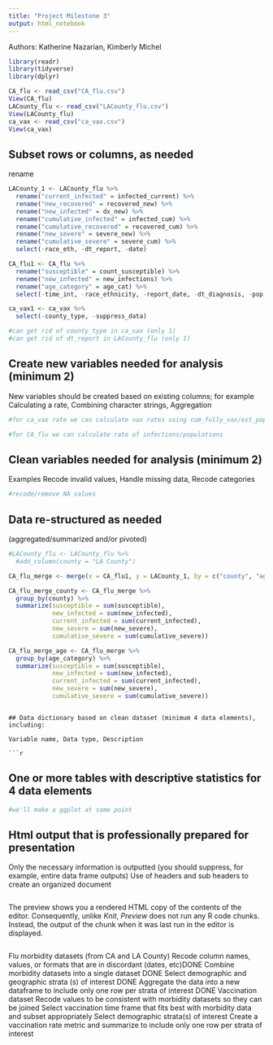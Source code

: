 ```yaml
---
title: "Project Milestone 3"
output: html_notebook
---
```


Authors: Katherine Nazarian, Kimberly Michel

```r
library(readr)
library(tidyverse)
library(dplyr)

CA_flu <- read_csv("CA_flu.csv")
View(CA_flu)
LACounty_flu <- read_csv("LACounty_flu.csv")
View(LACounty_flu)
ca_vax <- read_csv("ca_vax.csv")
View(ca_vax)

```

## Subset rows or columns, as needed
rename 
```r
LACounty_1 <- LACounty_flu %>% 
  rename("current_infected" = infected_current) %>%
  rename("new_recovered" = recovered_new) %>% 
  rename("new_infected" = dx_new) %>% 
  rename("cumulative_infected" = infected_cum) %>% 
  rename("cumulative_recovered" = recovered_cum) %>% 
  rename("new_severe" = severe_new) %>% 
  rename("cumulative_severe" = severe_cum) %>% 
  select(-race_eth, -dt_report, -date)

CA_flu1 <- CA_flu %>% 
  rename("susceptible" = count_susceptible) %>% 
  rename("new_infected" = new_infections) %>% 
  rename("age_category" = age_cat) %>% 
  select(-time_int, -race_ethnicity, -report_date, -dt_diagnosis, -pop, -new_unrecovered, -cumulative_unrecovered)

ca_vax1 <- ca_vax %>% 
  select(-county_type, -suppress_data)

#can get rid of county_type in ca_vax (only 1) 
#can get rid of dt_report in LACounty_flu (only 1)

```

## Create new variables needed for analysis (minimum 2)

New variables should be created based on existing columns; for example Calculating a rate, Combining character strings, Aggregation

```r
#for ca_vax rate we can calculate vax rates using cum_fully_vax/est_population, but we would have to remove the NA values 

#for CA_flu we can calculate rate of infections/populations 


```

## Clean variables needed for analysis (minimum 2)

Examples Recode invalid values, Handle missing data, Recode categories

```r
#recode/remove NA values 
```

## Data re-structured as needed

(aggregated/summarized and/or pivoted)

```r
#LACounty_flu <- LACounty_flu %>% 
  #add_column(county = "LA County")

CA_flu_merge <- merge(x = CA_flu1, y = LACounty_1, by = c("county", "age_category", "sex", "new_infected", "new_recovered", "susceptible", "current_infected", "cumulative_infected", "cumulative_recovered", "new_severe", "cumulative_severe"), all = TRUE)

CA_flu_merge_county <- CA_flu_merge %>% 
  group_by(county) %>% 
  summarize(susceptible = sum(susceptible),
            new_infected = sum(new_infected), 
            current_infected = sum(current_infected), 
            new_severe = sum(new_severe), 
            cumulative_severe = sum(cumulative_severe))

CA_flu_merge_age <- CA_flu_merge %>% 
  group_by(age_category) %>% 
  summarize(susceptible = sum(susceptible),
            new_infected = sum(new_infected), 
            current_infected = sum(current_infected), 
            new_severe = sum(new_severe), 
            cumulative_severe = sum(cumulative_severe))
```


```

## Data dictionary based on clean dataset (minimum 4 data elements), including:

Variable name, Data type, Description

```r

```

## One or more tables with descriptive statistics for 4 data elements

```r
#we'll make a ggplot at some point 
```

## Html output that is professionally prepared for presentation

Only the necessary information is outputted (you should suppress, for example, entire data frame outputs) Use of headers and sub headers to create an organized document

```r

```

The preview shows you a rendered HTML copy of the contents of the editor. Consequently, unlike *Knit*, *Preview* does not run any R code chunks. Instead, the output of the chunk when it was last run in the editor is displayed.

```r

```
Flu morbidity datasets (from CA and LA County)
  Recode column names, values, or formats that are in discordant (dates, etc)DONE 
  Combine morbidity datasets into a single dataset DONE
  Select demographic and geographic strata (s) of interest DONE
  Aggregate the data into a new dataframe to  include only one row per strata of     interest DONE
Vaccination dataset 
  Recode values to be consistent with morbidity datasets so they can be joined
  Select vaccination time frame that fits best with morbidity data and subset        appropriately
  Select demographic strata(s) of interest
  Create a vaccination rate metric and summarize to include only one row per strata   of interest
